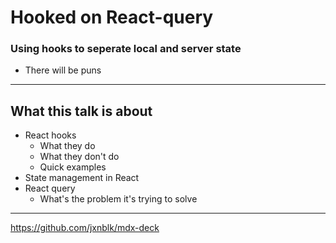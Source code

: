 

<Head>
  <title>Presentation Title</title>
</Head>

# Hooked on React-query
### Using hooks to seperate local and server state

<Steps>

  - There will be puns

</Steps>

---

## What this talk is about

<Steps>

- React hooks
    - What they do
    - What they don't do
    - Quick examples
- State management in React
- React query
    - What's the problem it's trying to solve

</Steps>

---

<https://github.com/jxnblk/mdx-deck>
